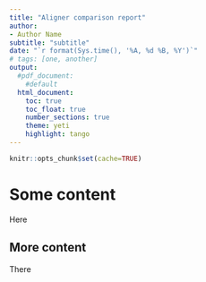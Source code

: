 ```yaml
---
title: "Aligner comparison report"
author:
- Author Name
subtitle: "subtitle"
date: "`r format(Sys.time(), '%A, %d %B, %Y')`"
# tags: [one, another]
output:
  #pdf_document:
    #default
  html_document:
    toc: true
    toc_float: true
    number_sections: true
    theme: yeti
    highlight: tango
---
```


```r
knitr::opts_chunk$set(cache=TRUE)
```

# Some content

Here

## More content

There


